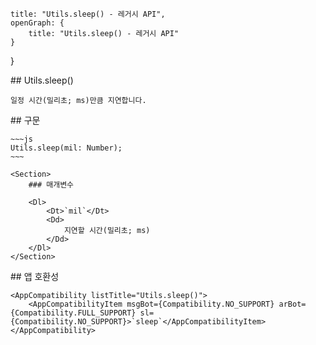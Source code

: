 
    title: "Utils.sleep() - 레거시 API",
    openGraph: {
        title: "Utils.sleep() - 레거시 API"
    }
}

<Section>
    ## Utils.sleep()

    일정 시간(밀리초; ms)만큼 지연합니다.
</Section>
<Section>
    ## 구문

    ~~~js
    Utils.sleep(mil: Number);
    ~~~

    <Section>
        ### 매개변수

        <Dl>
            <Dt>`mil`</Dt>
            <Dd>
                지연할 시간(밀리초; ms)
            </Dd>
        </Dl>
    </Section>
</Section>
<Section>
    ## 앱 호환성

    <AppCompatibility listTitle="Utils.sleep()">
        <AppCompatibilityItem msgBot={Compatibility.NO_SUPPORT} arBot={Compatibility.FULL_SUPPORT} sl={Compatibility.NO_SUPPORT}>`sleep`</AppCompatibilityItem>
    </AppCompatibility>
</Section>